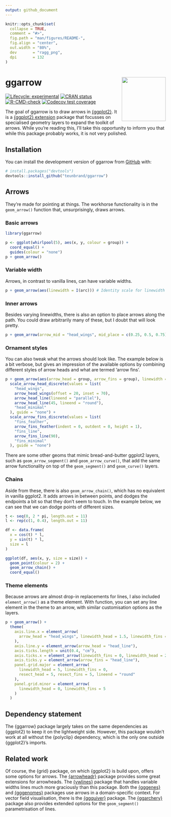```yaml
---
output: github_document
---
```


<!-- README.md is generated from README.Rmd. Please edit that file -->

```r
knitr::opts_chunk$set(
  collapse = TRUE,
  comment = "#>",
  fig.path = "man/figures/README-",
  fig.align = "center",
  out.width = "80%",
  dev       = "ragg_png",
  dpi       = 132
)
```

# ggarrow <img src="man/figures/logo.png" align="right" height="138" />

<!-- badges: start -->
[![Lifecycle: experimental](https://img.shields.io/badge/lifecycle-experimental-orange.svg)](https://lifecycle.r-lib.org/articles/stages.html#experimental)
[![CRAN status](https://www.r-pkg.org/badges/version/ggarrow)](https://CRAN.R-project.org/package=ggarrow)
[![R-CMD-check](https://github.com/teunbrand/ggarrow/actions/workflows/R-CMD-check.yaml/badge.svg)](https://github.com/teunbrand/ggarrow/actions/workflows/R-CMD-check.yaml)
[![Codecov test coverage](https://codecov.io/gh/teunbrand/ggarrow/branch/main/graph/badge.svg)](https://app.codecov.io/gh/teunbrand/ggarrow?branch=main)
<!-- badges: end -->

The goal of ggarrow is to draw arrows in [{ggplot2}](https://ggplot2.tidyverse.org/). It is a [{ggplot2} extension](https://exts.ggplot2.tidyverse.org/gallery/) package that focusses on specialised geometry layers to expand the toolkit of arrows. While you're reading this, I'll take this opportunity to inform you that while this package probably works, it is not very polished.

## Installation

You can install the development version of ggarrow from [GitHub](https://github.com/) with:

``` r
# install.packages("devtools")
devtools::install_github("teunbrand/ggarrow")
```

## Arrows

They're made for pointing at things. The workhorse functionality is in the `geom_arrow()` function that, unsurprisingly, draws arrows. 

### Basic arrows

```r
library(ggarrow)

p <- ggplot(whirlpool(5), aes(x, y, colour = group)) +
  coord_equal() +
  guides(colour = "none")
p + geom_arrow()
```

### Variable width

Arrows, in contrast to vanilla lines, can have variable widths.

```r
p + geom_arrow(aes(linewidth = I(arc))) # Identity scale for linewidth
```

### Inner arrows

Besides varying linewidths, there is also an option to place arrows along the path. 
You could draw arbitrarily many of these, but I doubt that will look pretty.

```r
p + geom_arrow(arrow_mid = "head_wings", mid_place = c(0.25, 0.5, 0.75))
```

### Ornament styles

You can also tweak what the arrows should look like.
The example below is a bit verbose, but gives an impression of the available options by combining different styles of arrow heads and what are termed 'arrow fins'.

```r
p + geom_arrow(aes(arrow_head = group, arrow_fins = group), linewidth = 2) +
  scale_arrow_head_discrete(values = list(
    "head_wings",
    arrow_head_wings(offset = 20, inset = 70),
    arrow_head_line(lineend = "parallel"),
    arrow_head_line(45, lineend = "round"),
    "head_minimal"
  ), guide = "none") +
  scale_arrow_fins_discrete(values = list(
    "fins_feather",
    arrow_fins_feather(indent = 0, outdent = 0, height = 1),
    "fins_line",
    arrow_fins_line(90),
    "fins_minimal"
  ), guide = "none")
```

There are some other geoms that mimic bread-and-butter ggplot2 layers, such as `geom_arrow_segment()` and `geom_arrow_curve()`, that add the same arrow functionality on top of the `geom_segment()` and `geom_curve()` layers.

### Chains

Aside from these, there is also `geom_arrow_chain()`, which has no equivalent in vanilla ggplot2. It adds arrows in between points, and dodges the endpoints a bit so that they don't seem to touch. In the example below, we can see that we can dodge points of different sizes.

```r
t <- seq(0, 2 * pi, length.out = 11)
l <- rep(c(1, 0.4), length.out = 11)

df <- data.frame(
  x = cos(t) * l,
  y = sin(t) * l,
  size = l
)

ggplot(df, aes(x, y, size = size)) +
  geom_point(colour = 2) +
  geom_arrow_chain() +
  coord_equal()
```

### Theme elements

Because arrows are almost drop-in replacements for lines, I also included `element_arrow()` as a theme element. With function, you can set any line element in the theme to an arrow, with similar customisation options as the layers.

```r
p + geom_arrow() +
  theme(
    axis.line.x = element_arrow(
      arrow_head = "head_wings", linewidth_head = 1.5, linewidth_fins = 0
    ),
    axis.line.y = element_arrow(arrow_head = "head_line"),
    axis.ticks.length = unit(0.4, "cm"),
    axis.ticks.x = element_arrow(linewidth_fins = 0, linewidth_head = 2),
    axis.ticks.y = element_arrow(arrow_fins = "head_line"),
    panel.grid.major = element_arrow(
      linewidth_head = 5, linewidth_fins = 0,
      resect_head = 5, resect_fins = 5, lineend = "round"
    ),
    panel.grid.minor = element_arrow(
      linewidth_head = 0, linewidth_fins = 5
    )
  )
```

## Dependency statement

The {ggarrow} package largely takes on the same dependencies as {ggplot2} to keep it on the lightweight side. However, this package wouldn't work at all without the {polyclip} dependency, which is the only one outside {ggplot2}'s imports.

## Related work

Of course, the {grid} package, on which {ggplot2} is build upon, offers some options for arrows.
The [{arrowheadr}](https://github.com/wjschne/arrowheadr) package provides some great extensions for arrowheads.
The [{vwlines}](https://cran.r-project.org/package=vwline) package that handles variable widths lines much more graciously than this package.
Both the [{gggenes}](https://wilkox.org/gggenes/) and [{gggenomes}](https://thackl.github.io/gggenomes/) packages use arrows in a domain-specific context.
For vector field visualisation, there is the [{ggquiver}](http://pkg.mitchelloharawild.com/ggquiver/) package.
The [{ggarchery}](https://github.com/mdhall272/ggarchery) package also provides extended options for the `geom_segment()` parametrisation of lines.

